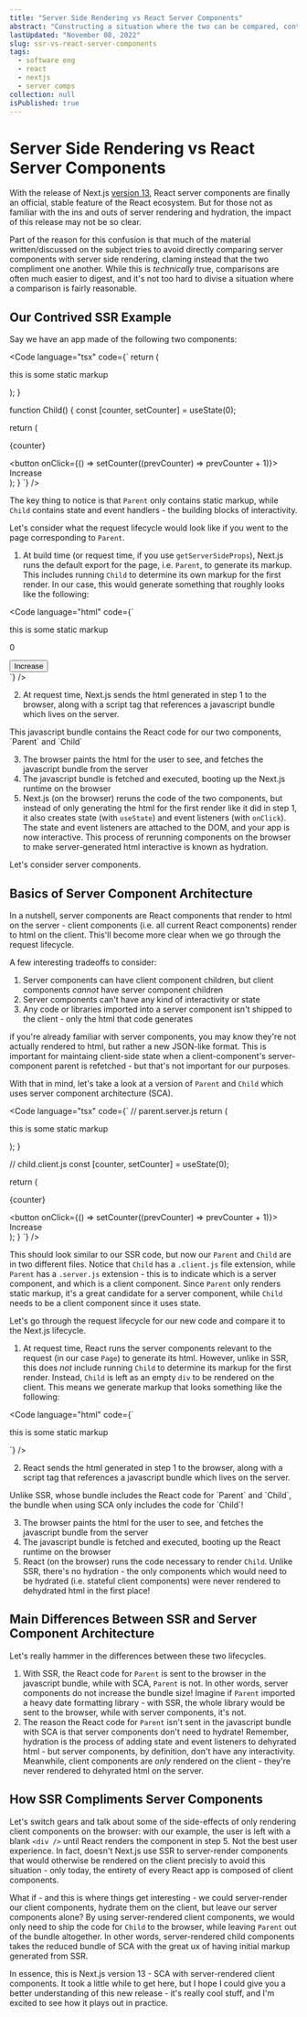 ```yaml
---
title: "Server Side Rendering vs React Server Components"
abstract: "Constructing a situation where the two can be compared, contrasted, and used to compliment one another"
lastUpdated: "November 08, 2022"
slug: ssr-vs-react-server-components
tags:
  - software eng
  - react
  - nextjs
  - server comps
collection: null
isPublished: true
---
```


# Server Side Rendering vs React Server Components

With the release of Next.js [version 13](https://nextjs.org/blog/next-13), React server components are finally an official, stable feature of the React ecosystem. But for those not as familiar with the ins and outs of server rendering and hydration, the impact of this release may not be so clear. 

Part of the reason for this confusion is that much of the material written/discussed on the subject tries to avoid directly comparing server components with server side rendering, claming instead that the two compliment one another. While this is _technically_ true, comparisons are often much easier to digest, and it's not too hard to divise a situation where a comparison is fairly reasonable.

## Our Contrived SSR Example

Say we have an app made of the following two components:

<Code language="tsx" code={`
  return (
    <div>
      <p>this is some static markup</p>
      <Child />
    </div>
  );
}

function Child() {
  const [counter, setCounter] = useState(0);

  return (
    <div>
      <p>{counter}</p>
      <button onClick={() => setCounter((prevCounter) => prevCounter + 1)}>
        Increase
      </button>
    </div>
  );
}
`} />

The key thing to notice is that `Parent` only contains static markup, while `Child` contains state and event handlers - the building blocks of interactivity. 

Let's consider what the request lifecycle would look like if you went to the page corresponding to `Parent`.

1. At build time (or request time, if you use `getServerSideProps`), Next.js runs the default export for the page, i.e. `Parent`, to generate its markup. This includes running `Child` to determine its own markup for the first render. In our case, this would generate something that roughly looks like the following:

<Code language="html" code={`
<div>
  <p>this is some static markup</p>
  <div>
    <p>0</p>
    <button>Increase</button>
  </div>
</div>
`} />

2. At request time, Next.js sends the html generated in step 1 to the browser, along with a script tag that references a javascript bundle which lives on the server.

<Info>
This javascript bundle contains the React code for our two components, `Parent` and `Child`
</Info>

3. The browser paints the html for the user to see, and fetches the javascript bundle from the server
4. The javascript bundle is fetched and executed, booting up the Next.js runtime on the browser
5. Next.js (on the browser) reruns the code of the two components, but instead of only generating the html for the first render like it did in step 1, it also creates state (with `useState`) and event listeners (with `onClick`). The state and event listeners are attached to the DOM, and your app is now interactive. This process of rerunning components on the browser to make server-generated html interactive is known as hydration. 

Let's consider server components.

## Basics of Server Component Architecture

In a nutshell, server components are React components that render to html on the server - client components (i.e. all current React components) render to html on the client. This'll become more clear when we go through the request lifecycle. 

A few interesting tradeoffs to consider:

1. Server components can have client component children, but client components _cannot_ have server component children
2. Server components can't have any kind of interactivity or state 
3. Any code or libraries imported into a server component isn't shipped to the client - only the html that code generates

<Aside>
if you're already familiar with server components, you may know they're not actually rendered to html, but rather a new JSON-like format. This is important for maintaing client-side state when a client-component's server-component parent is refetched - but that's not important for our purposes.
</Aside>

With that in mind, let's take a look at a version of `Parent` and `Child` which uses server component architecture (SCA).

<Code language="tsx" code={`
// parent.server.js
  return (
    <div>
      <p>this is some static markup</p>
      <Child />
    </div>
  );
}

// child.client.js
  const [counter, setCounter] = useState(0);

  return (
    <div>
      <p>{counter}</p>
      <button onClick={() => setCounter((prevCounter) => prevCounter + 1)}>
        Increase
      </button>
    </div>
  );
}
`} />

This should look similar to our SSR code, but now our `Parent` and `Child` are in two different files. Notice that `Child` has a `.client.js` file extension, while `Parent` has a `.server.js` extension - this is to indicate which is a server component, and which is a client component. Since `Parent` only renders static markup, it's a great candidate for a server component, while `Child` needs to be a client component since it uses state.

Let's go through the request lifecycle for our new code and compare it to the Next.js lifecycle.

1. At request time, React runs the server components relevant to the request (in our case `Page`) to generate its html. However, unlike in SSR, this does _not_ include running `Child` to determine its markup for the first render. Instead, `Child` is left as an empty `div` to be rendered on the client. This means we generate markup that looks something like the following:

<Code language="html" code={`
<div>
  <p>this is some static markup</p>
  <div />
</div>
`} />

2. React sends the html generated in step 1 to the browser, along with a script tag that references a javascript bundle which lives on the server.

<Info>
Unlike SSR, whose bundle includes the React code for `Parent` and `Child`, the bundle when using SCA only includes the code for `Child`!
</Info>

3. The browser paints the html for the user to see, and fetches the javascript bundle from the server
4. The javascript bundle is fetched and executed, booting up the React runtime on the browser
5. React (on the browser) runs the code necessary to render `Child`. Unlike SSR, there's no hydration - the only components which would need to be hydrated (i.e. stateful client components) were never rendered to dehydrated html in the first place! 


## Main Differences Between SSR and Server Component Architecture

Let's really hammer in the differences between these two lifecycles.

1. With SSR, the React code for `Parent` is sent to the browser in the javascript bundle, while with SCA, `Parent` is not. In other words, server components do not increase the bundle size! Imagine if `Parent` imported a heavy date formatting library - with SSR, the whole library would be sent to the browser, while with server components, it's not.
2. The reason the React code for `Parent` isn't sent in the javascript bundle with SCA is that server components don't need to hydrate! Remember, hydration is the process of adding state and event listeners to dehyrated html - but server components, by definition, don't have any interactivity. Meanwhile, client components are _only_ rendered on the client - they're never rendered to dehyrated html on the server.

## How SSR Compliments Server Components

Let's switch gears and talk about some of the side-effects of only rendering client components on the browser: with our example, the user is left with a blank `<div />` until React renders the component in step 5. Not the best user experience. In fact, doesn't Next.js use SSR to server-render components that would otherwise be rendered on the client precisly to avoid this situation - only today, the entirety of every React app is composed of client components. 

What if - and this is where things get interesting - we could server-render our client components, hydrate them on the client, but leave our server components alone? By using server-rendered client components, we would only need to ship the code for `Child` to the browser, while leaving `Parent` out of the bundle altogether. In other words, server-rendered child components takes the reduced bundle of SCA with the great ux of having initial markup generated from SSR. 

In essence, this is Next.js version 13 - SCA with server-rendered client components. It took a little while to get here, but I hope I could give you a better understanding of this new release - it's really cool stuff, and I'm excited to see how it plays out in practice. 
